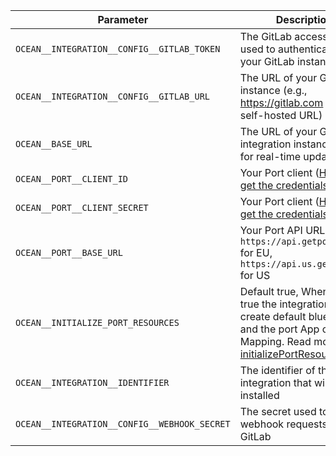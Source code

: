 | Parameter | Description | Example | Required |
| --------- | ----------- | ------- | -------- |
| `OCEAN__INTEGRATION__CONFIG__GITLAB_TOKEN` | The GitLab access token used to authenticate with your GitLab instance | | ✅ |
| `OCEAN__INTEGRATION__CONFIG__GITLAB_URL` | The URL of your GitLab instance (e.g., https://gitlab.com or your self-hosted URL) | | ✅ |
| `OCEAN__BASE_URL` | The URL of your GitLab integration instance, used for real-time updates | | ❌ |
| `OCEAN__PORT__CLIENT_ID` | Your Port client ([How to get the credentials](https://docs.port.io/build-your-software-catalog/custom-integration/api/#find-your-port-credentials)) id | | ✅ |
| `OCEAN__PORT__CLIENT_SECRET` | Your Port client ([How to get the credentials](https://docs.port.io/build-your-software-catalog/custom-integration/api/#find-your-port-credentials)) secret | | ✅ |
| `OCEAN__PORT__BASE_URL` | Your Port API URL - `https://api.getport.io` for EU, `https://api.us.getport.io` for US | | ✅ |
| `OCEAN__INITIALIZE_PORT_RESOURCES` | Default true, When set to true the integration will create default blueprints and the port App config Mapping. Read more about [initializePortResources](https://ocean.getport.io/develop-an-integration/integration-configuration/#initializeportresources---initialize-port-resources) | | ❌ |
| `OCEAN__INTEGRATION__IDENTIFIER` | The identifier of the integration that will be installed | | ❌ |
| `OCEAN__INTEGRATION__CONFIG__WEBHOOK_SECRET` | The secret used to verify webhook requests from GitLab | | ❌ |